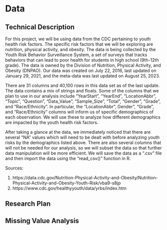 # Data

## Technical Description

For this project, we will be using data from the CDC pertaining to youth health risk factors. The specific risk factors that we will be exploring are nutrition, physical activity, and obesity. The data is being collected by the Youth Risk Behavior Surveillance System, a set of surveys that tracks behaviors that can lead to poor health for students in high school (9th-12th grade). The data is owned by the Division of Nutrition, Physical Activity, and Obesity (DNPAO). Our data was created on July 22, 2016, last updated on January 29, 2021, and the meta-data was last updated on August 25, 2023. 

There are 31 columns and 40,100 rows in this data set as of the last update. The data contains a mix of strings and floats. Some of the columns that we plan to use in our analysis include "YearStart", "YearEnd", "LocationAbbr", "Topic", "Question", "Data_Value", "Sample_Size", "Total", "Gender", "Grade", and "Race/Ethnicity". In particular, the "LocationAbbr", Gender", "Grade", and "Race/Ethnicity" columns will inform us of specific demographics of each observation. We will use these to analyze how different demographics are impacted by the youth health risk factors.  

After taking a glance at the data, we immediately noticed that there are several "NA" values which will need to be dealt with before analyzing youth risks by the demographics listed above. There are also several columns that will not be needed for our analysis, so we will subset the data so that further data manipulation will be more efficient. We will save the data as a ".csv" file and then import the data using the "read_csv()" function in R.

Sources:

1. https://data.cdc.gov/Nutrition-Physical-Activity-and-Obesity/Nutrition-Physical-Activity-and-Obesity-Youth-Risk/vba9-s8jp 
2. https://www.cdc.gov/healthyyouth/data/yrbs/index.htm 

## Research Plan

## Missing Value Analysis
